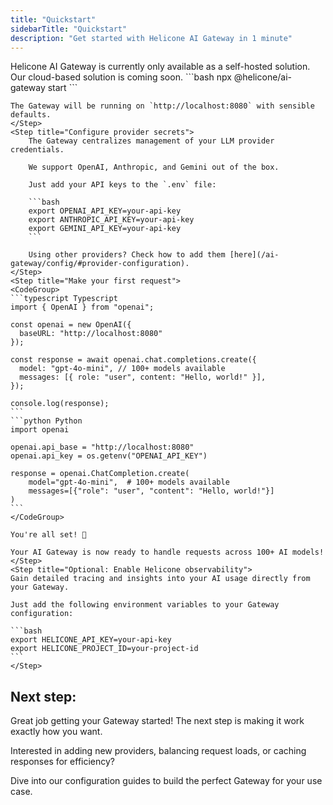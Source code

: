 ```yaml
---
title: "Quickstart"
sidebarTitle: "Quickstart"
description: "Get started with Helicone AI Gateway in 1 minute"
---
```


<Note>
  Helicone AI Gateway is currently only available as a self-hosted solution. 
  Our cloud-based solution is coming soon.
</Note>

<Steps>
    <Step title="Set up your AI Gateway">
    ```bash
    npx @helicone/ai-gateway start
    ```

    The Gateway will be running on `http://localhost:8080` with sensible defaults.
    </Step>
    <Step title="Configure provider secrets">
        The Gateway centralizes management of your LLM provider credentials.

        We support OpenAI, Anthropic, and Gemini out of the box.

        Just add your API keys to the `.env` file:

        ```bash
        export OPENAI_API_KEY=your-api-key
        export ANTHROPIC_API_KEY=your-api-key
        export GEMINI_API_KEY=your-api-key
        ```

        Using other providers? Check how to add them [here](/ai-gateway/config/#provider-configuration).
    </Step>
    <Step title="Make your first request">
    <CodeGroup>
    ```typescript Typescript
    import { OpenAI } from "openai";

    const openai = new OpenAI({
      baseURL: "http://localhost:8080"
    });

    const response = await openai.chat.completions.create({
      model: "gpt-4o-mini", // 100+ models available
      messages: [{ role: "user", content: "Hello, world!" }],
    });

    console.log(response);
    ```
    ```python Python
    import openai

    openai.api_base = "http://localhost:8080"
    openai.api_key = os.getenv("OPENAI_API_KEY")

    response = openai.ChatCompletion.create(
        model="gpt-4o-mini",  # 100+ models available
        messages=[{"role": "user", "content": "Hello, world!"}]
    )
    ```
    </CodeGroup>

    You're all set! 🎉 
    
    Your AI Gateway is now ready to handle requests across 100+ AI models!
    </Step>
    <Step title="Optional: Enable Helicone observability">
    Gain detailed tracing and insights into your AI usage directly from your Gateway.
    
    Just add the following environment variables to your Gateway configuration:

    ```bash
    export HELICONE_API_KEY=your-api-key
    export HELICONE_PROJECT_ID=your-project-id
    ```
    </Step>
</Steps>

## Next step:

Great job getting your Gateway started! The next step is making it work exactly how you want.

Interested in adding new providers, balancing request loads, or caching responses for efficiency?

<Card title="Configuration" horizontal icon="gear" href="/ai-gateway/config">
  Dive into our configuration guides to build the perfect Gateway for your use case.
</Card>